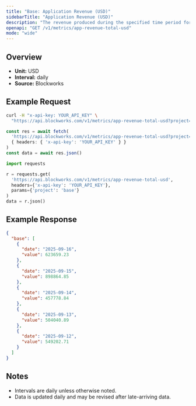```yaml
---
title: "Base: Application Revenue (USD)"
sidebarTitle: "Application Revenue (USD)"
description: "The revenue produced during the specified time period for given blockchain."
openapi: "GET /v1/metrics/app-revenue-total-usd"
mode: "wide"
---
```


## Overview

- **Unit:** USD
- **Interval:** daily
- **Source:** Blockworks

## Example Request

<CodeGroup>

```bash cURL
curl -H "x-api-key: YOUR_API_KEY" \
  "https://api.blockworks.com/v1/metrics/app-revenue-total-usd?project=base"
```

```typescript TypeScript
const res = await fetch(
  'https://api.blockworks.com/v1/metrics/app-revenue-total-usd?project=base',
  { headers: { 'x-api-key': 'YOUR_API_KEY' } }
)
const data = await res.json()
```

```python Python
import requests

r = requests.get(
  'https://api.blockworks.com/v1/metrics/app-revenue-total-usd',
  headers={'x-api-key': 'YOUR_API_KEY'},
  params={'project': 'base'}
)
data = r.json()
```

</CodeGroup>

## Example Response

```json
{
  "base": [
    {
      "date": "2025-09-16",
      "value": 623659.23
    },
    {
      "date": "2025-09-15",
      "value": 898864.85
    },
    {
      "date": "2025-09-14",
      "value": 457778.84
    },
    {
      "date": "2025-09-13",
      "value": 504040.89
    },
    {
      "date": "2025-09-12",
      "value": 549202.71
    }
  ]
}
```

## Notes
- Intervals are daily unless otherwise noted.
- Data is updated daily and may be revised after late-arriving data.